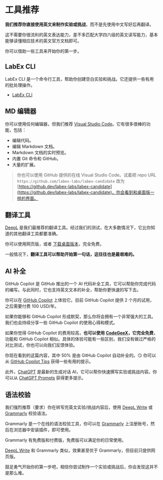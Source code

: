 # 工具推荐

**我们推荐你直接使用英文来制作实验或挑战**，而不是先使用中文写好后再翻译。

这不需要你很流利的英文表达能力，差不多匹配大学四六级的英文读写能力，基本能够读懂相应技术的英文官方文档即可。

你可以借助一些工具来开始你的第一步。

## LabEx CLI

LabEx CLI 是一个命令行工具，帮助你创建空白实验和挑战。它还提供一些有用的批处理操作。

- [LabEx CLI](https://github.com/labex-labs/labex-cli)

## MD 编辑器

你可以使用任何编辑器，但我们推荐 [Visual Studio Code](https://code.visualstudio.com/)。它有很多很棒的功能，包括：

- 编辑代码。
- 编辑 Markdown 文档。
- Markdown 文档的实时预览。
- 内置 Git 命令和 GitHub。
- 大量的扩展。

> 你也可以使用 GitHub 提供的在线 Visual Studio Code。试着把 repo URL `https://github.com/labex-labs/labex-candidate` 改为 [https://github.dev/labex-labs/labex-candidate](https://github.dev/labex-labs/labex-candidate)，你会看到和桌面版一样的界面。

## 翻译工具

[DeepL](https://www.deepl.com/translator) 是我们最推荐的翻译工具。经过我们的测试，在大多数情况下，它比你知道的其他翻译工具都要准确。

你可以使用网页版，或者 [下载桌面版本](https://www.deepl.com/zh/app/)，完全免费。

一般情况下，**翻译工具可以帮助开始第一句话，这往往也是最艰难的。**

## AI 补全

GitHub Copilot 是 GitHub 推出的一个 AI 代码补全工具，它可以帮助你完成代码的编写。与此同时，它也支持英文文本的补全，帮助你更快速的写下去。

你可以在 [GitHub Copilot](https://copilot.github.com/) 上体验它。目前 GitHub Copilot 提供 2 个月的试用，之后需要付费 100 USD/年。

如果你能够和 GitHub Copilot 形成默契，那么你将会拥有一个非常强大的工具。我们也会持续分享一些 GitHub Copilot 的使用心得和模式。

如果你觉得 GitHub Copilot 的费用较高，**也可以使用** [**CodeGeeX**](https://marketplace.visualstudio.com/items?itemName=aminer.codegeex)**，它完全免费**，功能和 GitHub Copilot 相似。具体的体验可能有一些区别，我们没有做过严格的对比测试，你也可以向我们反馈体验。

你现在看到的这篇内容，其中 50% 是由 GitHub Copilot 自动补全的。😏 你可以从 [GitHub Copilot Tips](/aigc/github-copilot-tips) 获得一些有用的提示。

此外，[ChatGPT](https://chat.openai.com/chat) 是最新的生成对话 AI，它可以帮你快速撰写实验或挑战内容。你可以从 [ChatGPT Prompts](/aigc/chatgpt-prompts) 获得更多提示。

## 语法校验

我们强烈推荐（要求）你在转写完英文实验/挑战内容后，使用 [DeepL Write](https://www.deepl.com/write) 或 [Grammarly](https://www.grammarly.com/) 校验语法。

Grammarly 是一个在线的语法校验工具，你可以在 [Grammarly](https://www.grammarly.com/) 上注册账号，然后在浏览器中安装插件，即可使用。

Grammarly 有免费版和付费版，免费版可以满足你的日常使用。

[DeepL Write](https://www.deepl.com/write) 和 Grammarly 类似，效果甚至优于 Grammarly，但目前只提供网页版。

鼓足勇气开始你的第一步吧，相信你尝试制作一个实验或挑战后，你会发现这并不是那么难。

